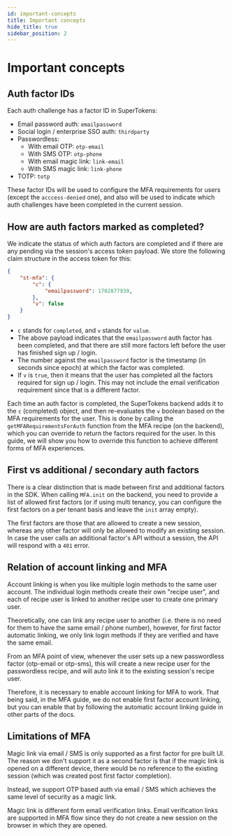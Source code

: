 ```yaml
---
id: important-concepts
title: Important concepts
hide_title: true
sidebar_position: 2
---
```



# Important concepts

<PaidFeatureCallout />

## Auth factor IDs 
Each auth challenge has a factor ID in SuperTokens:
- Email password auth: `emailpassword`
- Social login / enterprise SSO auth: `thirdparty`
- Passwordless:
    - With email OTP: `otp-email`
    - With SMS OTP: `otp-phone`
    - With email magic link: `link-email`
    - With SMS magic link: `link-phone`
- TOTP: `totp`

These factor IDs will be used to configure the MFA requirements for users (except the `acccess-denied` one), and also will be used to indicate which auth challenges have been completed in the current session.

## How are auth factors marked as completed?
We indicate the status of which auth factors are completed and if there are any pending via the session's access token payload. We store the following claim structure in the access token for this:

```json
{
    "st-mfa": {
        "c": {
            "emailpassword": 1702877939,
        },
        "v": false
    }
}
```
- `c` stands for `completed`, and `v` stands for `value`.
- The above payload indicates that the `emailpassword` auth factor has been completed, and that there are still more factors left before the user has finished sign up / login.
- The number against the `emailpassword` factor is the timestamp (in seconds since epoch) at which the factor was completed.
- If `v` is `true`, then it means that the user has completed all the factors required for sign up / login. This may not include the email verification requirement since that is a different factor.

Each time an auth factor is completed, the SuperTokens backend adds it to the `c` (completed) object, and then re-evaluates the `v` boolean based on the MFA requirements for the user. This is done by calling the `getMFARequirementsForAuth` function from the MFA recipe (on the backend), which you can override to return the factors required for the user. In this guide, we will show you how to override this function to achieve different forms of MFA experiences.

## First vs additional / secondary auth factors
There is a clear distinction that is made between first and additional factors in the SDK. When calling `MFA.init` on the backend, you need to provide a list of allowed first factors (or if using multi tenancy, you can configure the first factors on a per tenant basis and leave the `init` array empty).

The first factors are those that are allowed to create a new session, whereas any other factor will only be allowed to modify an existing session. In case the user calls an additional factor's API without a session, the API will respond with a `401` error.

## Relation of account linking and MFA
Account linking is when you like multiple login methods to the same user account. The individual login methods create their own "recipe user", and each of recipe user is linked to another recipe user to create one primary user.

Theoretically, one can link any recipe user to another (i.e. there is no need for them to have the same email / phone number), however, for first factor automatic linking, we only link login methods if they are verified and have the same email.

From an MFA point of view, whenever the user sets up a new passwordless factor (otp-email or otp-sms), this will create a new recipe user for the passwordless recipe, and will auto link it to the existing session's recipe user.

Therefore, it is necessary to enable account linking for MFA to work. That being said, in the MFA guide, we do not enable first factor account linking, but you can enable that by following the automatic account linking guide in other parts of the docs.

## Limitations of MFA
Magic link via email / SMS is only supported as a first factor for pre built UI. The reason we don't support it as a second factor is that if the magic link is opened on a different device, there would be no reference to the existing session (which was created post first factor completion).

Instead, we support OTP based auth via email / SMS which achieves the same level of security as a magic link.

Magic link is different form email verification links. Email verification links are supported in MFA flow since they do not create a new session on the browser in which they are opened.
